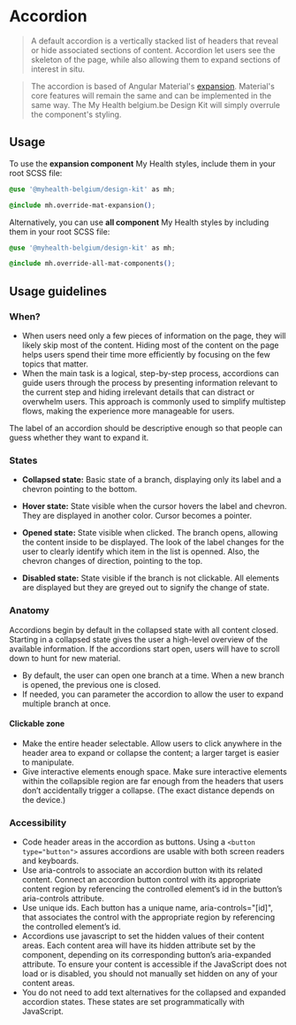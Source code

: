 
<Meta title="Components/Accordion" />

# Accordion

> A default accordion is a vertically stacked list of headers that reveal or hide associated sections of content.
> Accordion let users see the skeleton of the page, while also allowing them to expand sections of interest in situ.

> The accordion is based of Angular Material's [expansion](https://material.angular.io/components/expansion). Material's core features will remain the same and can be implemented in the same way.
> The My Health belgium.be Design Kit will simply overrule the component's styling.

## Usage

To use the **expansion component** My Health styles, include them in your root SCSS file:

```css
@use '@myhealth-belgium/design-kit' as mh;

@include mh.override-mat-expansion();
```

Alternatively, you can use **all component** My Health styles by including them in your root SCSS file:

```css
@use '@myhealth-belgium/design-kit' as mh;

@include mh.override-all-mat-components();
```

## Usage guidelines

### When?
 * When users need only a few pieces of information on the page, they will likely skip most of the content. Hiding most of the content on the page helps users spend their time more efficiently by focusing on the few topics that matter.
 * When the main task is a logical, step-by-step process, accordions can guide users through the process by presenting information relevant to the current step and hiding irrelevant details that can distract or overwhelm users. This approach is commonly used to simplify multistep flows, making the experience more manageable for users.

The label of an accordion should be descriptive enough so that people can guess whether they want to expand it.

### States
* <b>Collapsed state:</b>
 Basic state of a branch, displaying only its label and a chevron pointing to the bottom.

* <b>Hover state:</b>
State visible when the cursor hovers the label and chevron. They are displayed in another color. Cursor becomes a pointer.

* <b>Opened state:</b>
State visible when clicked. The branch opens, allowing the content inside to be displayed. The look of the label changes for the user to clearly identify which item in the list is openned. Also, the chevron changes of direction, pointing to the top.

* <b>Disabled state:</b>
State visible if the branch is not clickable. All elements are displayed but they are greyed out to signify the change of state.

### Anatomy
Accordions begin by default in the collapsed state with all content closed. Starting in a collapsed state gives the user a high-level overview of the available information.  If the accordions start open, users will have to scroll down to hunt for new material.
* By default, the user can open one branch at a time. When a new branch is opened, the previous one is closed.
* If needed, you can parameter the accordion to allow the user to expand multiple branch at once.

#### Clickable zone
* Make the entire header selectable. Allow users to click anywhere in the header area to expand or collapse the content; a larger target is easier to manipulate.
* Give interactive elements enough space. Make sure interactive elements within the collapsible region are far enough from the headers that users don’t accidentally trigger a collapse. (The exact distance depends on the device.)

### Accessibility
* Code header areas in the accordion as buttons. Using a `<button type="button">` assures accordions are usable with both screen readers and keyboards.
* Use aria-controls to associate an accordion button with its related content. Connect an accordion button control with its appropriate content region by referencing the controlled element’s id in the button’s aria-controls attribute.
* Use unique ids. Each button has a unique name, aria-controls="[id]", that associates the control with the appropriate region by referencing the controlled element’s id.
* Accordions use javascript to set the hidden values of their content areas. Each content area will have its hidden attribute set by the component, depending on its corresponding button’s aria-expanded attribute. To ensure your content is accessible if the JavaScript does not load or is disabled, you should not manually set hidden on any of your content areas.
* You do not need to add text alternatives for the collapsed and expanded accordion states. These states are set programmatically with JavaScript.


